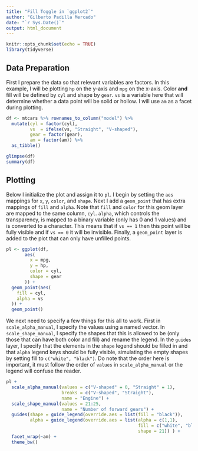 ```yaml
---
title: "Fill Toggle in `ggplot2`"
author: "Gilberto Padilla Mercado"
date: "`r Sys.Date()`"
output: html_document
---
```


```r
knitr::opts_chunk$set(echo = TRUE)
library(tidyverse)
```

## Data Preparation

First I prepare the data so that relevant variables are factors.
In this example, I will be plotting `hp` on the y-axis and `mpg` on the x-axis.
Color **and** fill will be defined by `cyl` and shape by `gear`.
`vs` is a variable here that will determine whether a data point will be solid or hollow.
I will use `am` as a facet during plotting.

```r
df <- mtcars %>% rownames_to_column("model") %>% 
  mutate(cyl = factor(cyl),
         vs  = ifelse(vs, "Straight", "V-shaped"),
         gear = factor(gear),
         am = factor(am)) %>%
  as_tibble()

glimpse(df)
summary(df)
```

## Plotting

Below I initialize the plot and assign it to `pl`.
I begin by setting the `aes` mappings for `x`, `y`, `color`, and `shape`.
Next I add a `geom_point` that has extra mappings of `fill` and `alpha`.
Note that `fill` and `color` for this geom layer are mapped to the same column, `cyl`.
`alpha`, which controls the transparency, is mapped to a binary variable
(only has 0 and 1 values) and is converted to a character.
This means that if `vs == 1` then this point will be fully visible and if `vs == 0`
it will be invisible.
Finally, a `geom_point` layer is added to the plot that can only have unfilled points.


```r
pl <- ggplot(df,
       aes(
         x = mpg,
         y = hp,
         color = cyl,
         shape = gear
       )) +
  geom_point(aes(
    fill = cyl,
    alpha = vs
  )) +
  geom_point()

```

We next need to specify a few things for this all to work.
First in `scale_alpha_manual`, I specify the values using a named vector.
In `scale_shape_manual`, I specify the shapes that this is allowed to be
(only those that can have both color and fill) and rename the legend.
In the `guides` layer, I specify that the elements in the `shape` legend should
be filled in and that `alpha` legend keys should be fully visible,
simulating the empty shapes by setting fill to `c("white", "black")`.
Do note that the order here is important, it must follow the order of `values`
in `scale_alpha_manual` or the legend will confuse the reader.

```r
pl +
  scale_alpha_manual(values = c("V-shaped" = 0, "Straight" = 1),
                     breaks = c("V-shaped", "Straight"),
                     name = "Engine") +
  scale_shape_manual(values = 21:25,
                     name = "Number of forward gears") +
  guides(shape = guide_legend(override.aes = list(fill = "black")),
         alpha = guide_legend(override.aes = list(alpha = c(1,1),
                                                  fill = c("white", "black"),
                                                  shape = 21)) ) +
  facet_wrap(~am) +
  theme_bw()
```

